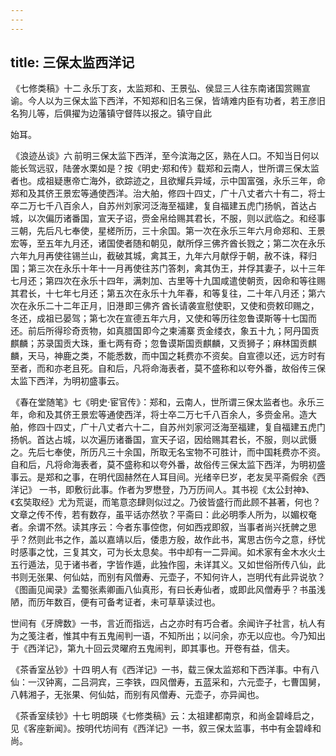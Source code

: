 ```yaml
---
---
---
```

title: 三保太监西洋记
---



 《七修类稿》十二 永乐丁亥，太监郑和、王景弘、侯显三人往东南诸国赏赐宣谕。今人以为三保太监下西洋，不知郑和旧名三保，皆靖难内臣有功者，若王彦旧名狗儿等，后俱擢为边藩镇守督阵以报之。镇守自此

始耳。

 《浪迹丛谈》六 前明三保太监下西洋，至今滨海之区，熟在人口。不知当日何以能长驾远驭，陆詟水栗如是？按《明史·郑和传》载郑和云南人，世所谓三保太监者也。成祖疑惠帝亡海外，欲踪迹之，且欲耀兵异域，示中国富强，永乐三年，命郑和及其侪王景宏等通使西洋。治大舶，修四十四丈，广十八丈者六十有二，将士卒二万七千八百余人，自苏州刘家河泛海至福建，复自福建五虎门扬帆，首达占城，以次偏历诸番国，宣天子诏，赍金帛给赐其君长，不服，则以武临之。和经事三朝，先后凡七奉使，星槎所历，三十余国。第一次在永乐三年六月命郑和、王景宏等，至五年九月还，诸国使者随和朝见，献所俘三佛齐酋长戮之；第二次在永乐六年九月再使往锡兰山，截破其城，禽其王，九年六月献俘于朝，赦不诛，释归国；第三次在永乐十年十一月再使往苏门答刺，禽其伪王，并俘其妻子，以十三年七月还；第四次在永乐十四年，满刺加、古里等十九国咸遣使朝贡，因命和等往赐其君长，十七年七月还；第五次在永乐十九年春，和等复往，二十年八月还；第六次在永乐二十二年正月，旧港 即三佛齐 酋长请袭宣慰使职，又使和赍敕印赐之，冬还，成祖已晏驾；第七次在宣德五年六月，又使和等历往忽鲁谟斯等十七国而还。前后所得珍奇贡物，如真腊国 即今之柬浦寨 贡金缕衣，象五十九；阿丹国贡麒麟；苏录国贡大珠，重七两有奇；忽鲁谟斯国贡麒麟，又贡狮子；麻林国贡麒麟，天马，神鹿之类，不能悉数，而中国之耗费亦不资矣。自宣德以还，远方时有至者，而和亦老且死。自和后，凡将命海表者，莫不盛称和以夸外番，故俗传三保太监下西洋，为明初盛事云。

 《春在堂随笔》七《明史·宦官传》：郑和，云南人，世所谓三保太监者也。永乐三年，命和及其侪王景宏等通使西洋，将士卒二万七千八百余人，多赍金帛。造大舶，修四十四丈，广十八丈者六十二，自苏州刘家河泛海至福建，复自福建五虎门扬帆。首达占城，以次遍历诸番国，宣天子诏，因给赐其君长，不服，则以武慑之。先后七奉使，所历凡三十余国，所取无名宝物不可胜计，而中国耗费亦不资。自和后，凡将命海表者，莫不盛称和以夸外番，故俗传三保太监下西洋，为明初盛事云。是郑和之事，在明代固赫然在人耳目间。光绪辛巳岁，老友吴平斋假余《西洋记》 一书，即敷衍此事。作者为罗懋登，乃万历间人。其书视《太公封神》、《玄奘取经》尤为荒诞，而笔意恣肆则似过之。乃彼皆盛行而此顾不甚著，何也？文章之传不传，若有数存，虽平话亦然欤？平斋曰：此必明季人所为，以媚权奄者。余谓不然。读其序云：今者东事倥偬，何如西戎即叙，当事者尚兴抚髀之思乎？然则此书之作，盖以嘉靖以后，倭患方殷，故作此书，寓思古伤今之意，纾忧时感事之忱，三复其文，可为长太息矣。书中却有一二异闻。如术家有金木水火土五行遁法，见于诸书者，字皆作遁，此独作囤，未详其义。又如世俗所传八仙，此书则无张果、何仙姑，而别有风僧寿、元壶子，不知何许人，岂明代有此异说欤？ 《图画见闻录》孟蜀张素卿画八仙真形，有曰长寿仙者，或即此风僧寿乎？书虽浅陋，而历年数百，便有可备考证者，未可草草读过也。

世间有《牙牌数》一书，言近而指远，占之亦时有巧合者。余闻许子社言，杭人有为之笺注者，惟其中有五鬼闹判一语，不知所出；以问余，亦无以应也。今乃知出于《西洋记》，第九十回云灵曜府五鬼闹判，即其事也。开卷有益，信夫。

 《茶香室丛钞》十四 明人有《西洋记》一书，载三保太监郑和下西洋事。中有八仙：一汉钟离，二吕洞宾，三李铁，四风僧寿，五蓝采和，六元壶子，七曹国舅，八韩湘子，无张果、何仙姑，而别有风僧寿、元壶子，亦异闻也。

 《茶香室续钞》十七 明朗瑛《七修类稿》云：太祖建都南京，和尚金碧峰启之，见《客座新闻》。按明代坊间有《西洋记》一书，叙三保太监事，书中有金碧峰和尚。